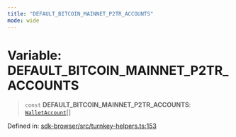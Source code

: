 ```yaml
---
title: "DEFAULT_BITCOIN_MAINNET_P2TR_ACCOUNTS"
mode: wide
---
```

  
# Variable: DEFAULT\_BITCOIN\_MAINNET\_P2TR\_ACCOUNTS

> `const` **DEFAULT\_BITCOIN\_MAINNET\_P2TR\_ACCOUNTS**: [`WalletAccount`](../WalletAccount/readme)[]

Defined in: [sdk-browser/src/turnkey-helpers.ts:153](https://github.com/tkhq/sdk/blob/main/packages/sdk-browser/src/turnkey-helpers.ts#L153)
